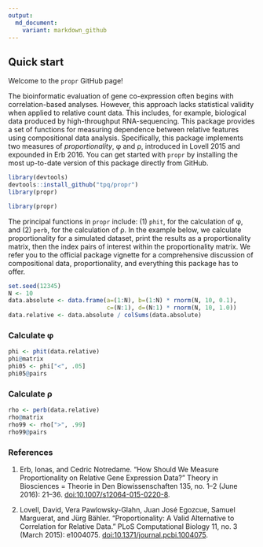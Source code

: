 ```yaml
---
output:
  md_document:
    variant: markdown_github
---
```


<!-- README.md is generated from README.Rmd. Please edit that file -->

## Quick start

Welcome to the `propr` GitHub page!

The bioinformatic evaluation of gene co-expression often begins with correlation-based analyses. However, this approach lacks statistical validity when applied to relative count data. This includes, for example, biological data produced by high-throughput RNA-sequencing. This package provides a set of functions for measuring dependence between relative features using compositional data analysis. Specifically, this package implements two measures of *proportionality*, &phi; and &rho;, introduced in Lovell 2015 and expounded in Erb 2016. You can get started with `propr` by installing the most up-to-date version of this package directly from GitHub.

```r
library(devtools)
devtools::install_github("tpq/propr")
library(propr)
```

```r
library(propr)
```

The principal functions in `propr` include: (1) `phit`, for the calculation of &phi;, and (2) `perb`, for the calculation of &rho;. In the example below, we calculate proportionality for a simulated dataset, print the results as a proportionality matrix, then the index pairs of interest within the proportionality matrix. We refer you to the official package vignette for a comprehensive discussion of compositional data, proportionality, and everything this package has to offer.

```r
set.seed(12345)
N <- 10
data.absolute <- data.frame(a=(1:N), b=(1:N) * rnorm(N, 10, 0.1),
                            c=(N:1), d=(N:1) * rnorm(N, 10, 1.0))
data.relative <- data.absolute / colSums(data.absolute)
```

### Calculate &phi;

```r
phi <- phit(data.relative)
phi@matrix
phi05 <- phi["<", .05]
phi05@pairs
```

### Calculate &rho;

```r
rho <- perb(data.relative)
rho@matrix
rho99 <- rho[">", .99]
rho99@pairs
```

### References

1. Erb, Ionas, and Cedric Notredame. “How Should We Measure Proportionality on Relative Gene Expression Data?” Theory in Biosciences = Theorie in Den Biowissenschaften 135, no. 1–2 (June 2016): 21–36. <doi:10.1007/s12064-015-0220-8>.

2. Lovell, David, Vera Pawlowsky-Glahn, Juan José Egozcue, Samuel Marguerat, and Jürg Bähler. “Proportionality: A Valid Alternative to Correlation for Relative Data.” PLoS Computational Biology 11, no. 3 (March 2015): e1004075. <doi:10.1371/journal.pcbi.1004075>.
